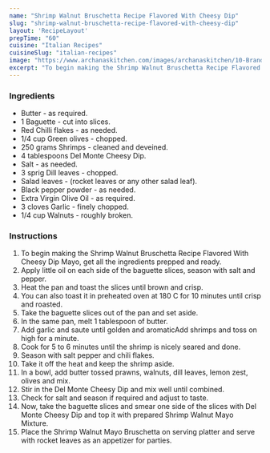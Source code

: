 ---
name: "Shrimp Walnut Bruschetta Recipe Flavored With Cheesy Dip"
slug: "shrimp-walnut-bruschetta-recipe-flavored-with-cheesy-dip"
layout: 'RecipeLayout'
prepTime: "60"
cuisine: "Italian Recipes"
cuisineSlug: "italian-recipes"
image: "https://www.archanaskitchen.com/images/archanaskitchen/10-Brands/Del_Monte_Mayo/Shrimp-Walnut-Cheesy-Dip-Mayo-Bruschetta2.jpg"
excerpt: "To begin making the Shrimp Walnut Bruschetta Recipe Flavored With Cheesy Dip Mayo, get all the ingredients prepped and ready"
---

### Ingredients

- Butter - as required.
- 1 Baguette - cut into slices.
- Red Chilli flakes - as needed.
- 1/4 cup Green olives - chopped.
- 250 grams Shrimps - cleaned and deveined.
- 4 tablespoons Del Monte Cheesy Dip.
- Salt - as needed.
- 3 sprig Dill leaves - chopped.
- Salad leaves - (rocket leaves or any other salad leaf).
- Black pepper powder - as needed.
- Extra Virgin Olive Oil - as required.
- 3 cloves Garlic - finely chopped.
- 1/4 cup Walnuts - roughly broken.

### Instructions

1. To begin making the Shrimp Walnut Bruschetta Recipe Flavored With Cheesy Dip Mayo, get all the ingredients prepped and ready.
1. Apply little oil on each side of the baguette slices, season with salt and pepper.
1. Heat the pan and toast the slices until brown and crisp.
1. You can also toast it in preheated oven at 180 C for 10 minutes until crisp and roasted.
1. Take the baguette slices out of the pan and set aside.
1. In the same pan, melt 1 tablespoon of butter.
1. Add garlic and saute until golden and aromaticAdd shrimps and toss on high for a minute.
1. Cook for 5 to 6 minutes until the shrimp is nicely seared and done.
1. Season with salt pepper and chili flakes.
1. Take it off the heat and keep the shrimp aside.
1. In a bowl, add butter tossed prawns, walnuts, dill leaves, lemon zest, olives and mix.
1. Stir in the Del Monte Cheesy Dip and mix well until combined.
1. Check for salt and season if required and adjust to taste.
1. Now, take the baguette slices and smear one side of the slices with Del Monte Cheesy Dip and top it with prepared Shrimp Walnut Mayo Mixture.
1. Place the Shrimp Walnut Mayo Bruschetta on serving platter and serve with rocket leaves as an appetizer for parties.

